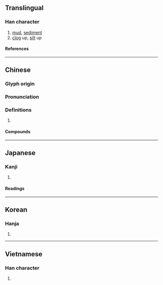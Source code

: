 {{also|瘀}}
{{character info}}
==Translingual==

===Han character===
{{Han char|rn=85|rad=水|as=08|sn=11|four=38133|canj=EYSY|ids=⿰氵於}}

# [[mud]], [[sediment]]
# [[clog]] up, [[silt]] up

====References====
{{Han ref|kx=0630.230|dkj=17665|dj=1033.030|hdz=31660.010|uh=6DE4}}

----

==Chinese==
{{zh-forms}}

===Glyph origin===
{{Han etym}}

===Pronunciation===
{{zh-pron
|m=yū
|c=jyu1,jyu2,jyu3
|mn=qz:ir/xm:u/zz:i
|mc=y
|oc=y
|cat=
}}

===Definitions===
{{zh-hanzi}}

# {{rfdef|zh}}

====Compounds====
{{zh-der|放淤|淤塞|淤泥|淤溉|淤滯|淤積|淤血|淤閼}}

----

==Japanese==

===Kanji===
{{ja-kanji|grade=|rs=水08}}

# {{rfdef|ja|sort=水08}}

====Readings====
{{ja-readings
|on=よ, お
|kun=どろ
}}

----

==Korean==

===Hanja===
{{ko-hanja|어}}

# {{rfdef|ko|sort=水08}}

----

==Vietnamese==

===Han character===
{{vi-readings|rs=水08|reading=ứa}}

# {{rfdef|vi|sort=水08}}